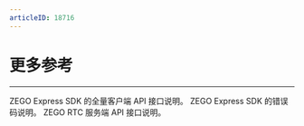 ```yaml
---
articleID: 18716
---
```

# 更多参考

- - -

<CardGroup cols={2}>
  <Card title="客户端 API" href="https://doc-zh.zego.im/article/3547">
  ZEGO Express SDK 的全量客户端 API 接口说明。
</Card>
  <Card title="错误码" href="/real-time-video-ios-oc/client-sdk/error-code">
  ZEGO Express SDK 的错误码说明。
</Card>
  <Card title="服务端 API" href="/zh/real-time-voice-video-server/api-reference/overview">
  ZEGO RTC 服务端 API 接口说明。
</Card>
</CardGroup>
